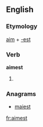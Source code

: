 ==English==

===Etymology===
[[aim]] + [[-est]]

===Verb===
'''aimest'''

# {{context|archaic}} {{second-person singular of|aim}}

===Anagrams===
* [[maiest#English|maiest]]

[[fr:aimest]]